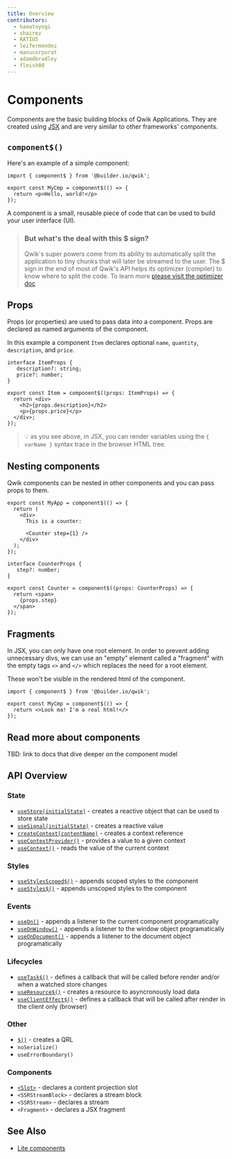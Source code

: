 ```yaml
---
title: Overview
contributors:
  - hamatoyogi
  - shairez
  - RATIU5
  - leifermendez
  - manucorporat
  - adamdbradley
  - fleish80
---
```


# Components

Components are the basic building blocks of Qwik Applications. 
They are created using [JSX](https://reactjs.org/docs/introducing-jsx.html) 
and are very similar to other frameworks' components.


## `component$()`

Here's an example of a simple component: 

```tsx
import { component$ } from '@builder.io/qwik';

export const MyCmp = component$(() => {
  return <p>Hello, world!</p>
});

```

A component is a small, reusable piece of code that can be used to build your user interface (UI).


> ### But what's the deal with this $ sign?
>
> Qwik's super powers come from its ability to automatically split the application to tiny chunks that will later be streamed to the user. 
> The $ sign in the end of most of Qwik's API helps its optimizer (compiler) to know where to split the code.
> To learn more [please visit the optimizer doc]()



## Props

Props (or properties) are used to pass data into a component. Props are declared as named arguments of the component.

In this example a component `Item` declares optional `name`, `quantity`, `description`, and `price`.

```tsx
interface ItemProps {
   description?: string;
   price?: number;
}

export const Item = component$((props: ItemProps) => {
  return <div>
    <h2>{props.description}</h2>
    <p>{props.price}</p>
  </div>;
});
```

> 💡 as you see above, in JSX, you can render variables using the `{ varName }` syntax
> trace in the browser HTML tree.



## Nesting components

Qwik components can be nested in other components and you can pass props to them.

```tsx
export const MyApp = component$(() => {
  return (
    <div>
      This is a counter:
      
      <Counter step={1} />
    </div>
  );
});

interface CounterProps {
   step?: number;
}

export const Counter = component$((props: CounterProps) => {
  return <span>
    {props.step}
  </span>
});

```


## Fragments

In JSX, you can only have one root element.
In order to prevent adding unnecessary divs, we can use an "empty" element called a "fragment" with the empty tags `<>` and `</>` which replaces the need for a root element. 

These won't be visible in the rendered html of the component.


```tsx
import { component$ } from '@builder.io/qwik';

export const MyCmp = component$(() => {
  return <>Look ma! I'm a real html!</>
});

```

## Read more about components

TBD: link to docs that dive deeper on the component model



## API Overview

### State

- [`useStore(initialState)`](../state/index.mdx#usestore) - creates a reactive object that can be used to store state
- [`useSignal(initialState)`](../state/index.mdx#usesignal) - creates a reactive value
- [`createContext(contentName)`](../context/index.mdx#createcontext) - creates a context reference
- [`useContextProvider()`](../context/index.mdx#usecontextprovider) - provides a value to a given context
- [`useContext()`](../context/index.mdx#usecontext) - reads the value of the current context

### Styles

- [`useStylesScoped$()`](../styles/index.mdx#usestylesscoped) - appends scoped styles to the component
- [`useStyles$()`](../styles/index.mdx#usestyles) - appends unscoped styles to the component

### Events

- [`useOn()`](../events/index.mdx) - appends a listener to the current component programatically
- [`useOnWindow()`](../events/index.mdx) - appends a listener to the window object programatically
- [`useOnDocument()`](../events/index.mdx) - appends a listener to the document object programatically

### Lifecycles

- [`useTask$()`](../lifecycle/index.mdx) - defines a callback that will be called before render and/or when a watched store changes
- [`useResource$()`](../resource/index.mdx) - creates a resource to asyncronously load data
- [`useClientEffect$()`](../lifecycle/index.mdx#useclienteffect) - defines a callback that will be called after render in the client only (browser)

### Other

- [`$()`](../../advanced/qrl/index.mdx) - creates a QRL
- `noSerialize()`
- `useErrorBoundary()`

### Components

- [`<Slot>`](../projection/index.mdx) - declares a content projection slot
- `<SSRStreamBlock>` - declares a stream block
- `<SSRStream>` - declares a stream
- `<Fragment>` - declares a JSX fragment

## See Also

- [Lite components](../lite-components/index.mdx)
